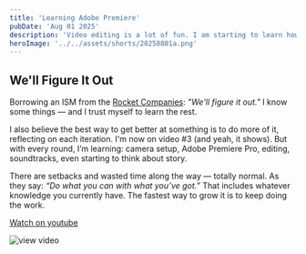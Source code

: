```yaml
---
title: 'Learning Adobe Premiere'
pubDate: 'Aug 01 2025'
description: 'Video editing is a lot of fun. I am starting to learn how to use Adobe Premiere'
heroImage: '../../assets/shorts/20250801a.png'
---
```


## We'll Figure It Out

Borrowing an ISM from the [Rocket Companies](https://www.rocketcompanies.com/who-we-are/our-philosophies/): *"We'll figure it out."* I know some things — and I trust myself to learn the rest.

I also believe the best way to get better at something is to do more of it, reflecting on each iteration. I'm now on video #3 (and yeah, it shows). But with every round, I’m learning: camera setup, Adobe Premiere Pro, editing, soundtracks, even starting to think about story.

There are setbacks and wasted time along the way — totally normal. As they say: *“Do what you can with what you’ve got.”* That includes whatever knowledge you currently have. The fastest way to grow it is to keep doing the work.

[Watch on youtube](https://youtube.com/shorts/kd3huRp8lPs?feature=share)

![view video](/shorts/20250801a-01.png)
